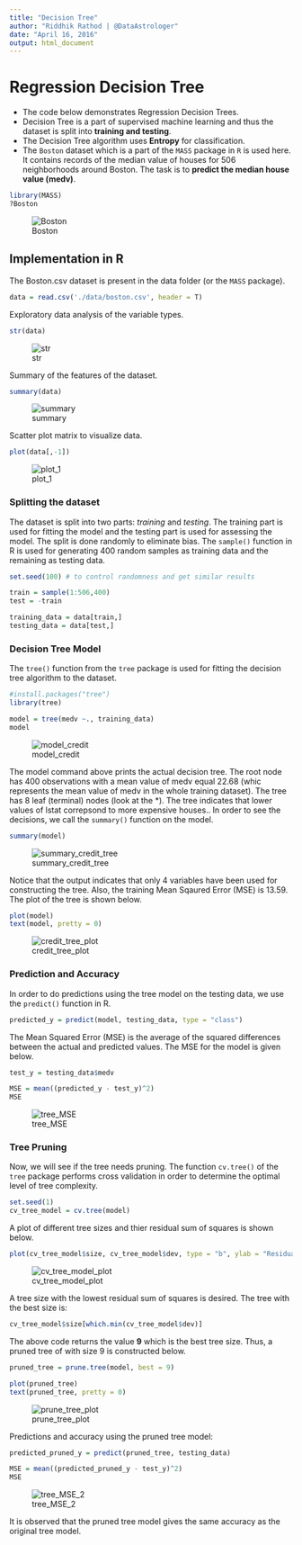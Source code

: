 ```yaml
---
title: "Decision Tree"
author: "Riddhik Rathod | @DataAstrologer"
date: "April 16, 2016"
output: html_document
---
```


# Regression Decision Tree

* The code below demonstrates Regression Decision Trees.
* Decision Tree is a part of supervised machine learning and thus the dataset is split into **training and testing**.
* The Decision Tree algorithm uses **Entropy** for classification.
* The ```Boston``` dataset which is a part of the ```MASS``` package in ```R``` is used here. It contains records of the median value of houses for 506 neighborhoods around Boston. The task is to **predict the median house value (medv)**. 
```r
library(MASS)
?Boston
```
![Boston](./data/images/Boston.png)


## Implementation in R

The Boston.csv dataset is present in the data folder (or the ```MASS``` package).
```r
data = read.csv('./data/boston.csv', header = T)
```

Exploratory data analysis of the variable types.
```r
str(data)
```
![str](./data/images/str.png)

Summary of the features of the dataset.
```r
summary(data)
```
![summary](./data/images/summary.png)

Scatter plot matrix to visualize data.
```r
plot(data[,-1])
```
![plot_1](./data/images/plot_1.png)

### Splitting the dataset

The dataset is split into two parts: *training* and *testing*. The training part is used for fitting the model and the testing part is used for assessing the model. The split is done randomly to eliminate bias. The ```sample()``` function in R is used for generating 400 random samples as training data and the remaining as testing data. 
```r
set.seed(100) # to control randomness and get similar results

train = sample(1:506,400)
test = -train

training_data = data[train,]
testing_data = data[test,]
```

### Decision Tree Model

The ```tree()``` function from the ```tree``` package is used for fitting the decision tree algorithm to the dataset.
```r
#install.packages("tree")
library(tree)

model = tree(medv ~., training_data)
model
```
![model_credit](./data/images/model_credit.png)

The model command above prints the actual decision tree. The root node has 400 observations with a mean value of medv equal 22.68 (whic represents the mean value of medv in the whole training dataset). The tree has 8 leaf (terminal) nodes (look at the *). The tree indicates that lower values of lstat correpsond to more expensive houses.. In order to see the decisions, we call the ```summary()``` function on the model. 
```r
summary(model)
```
![summary_credit_tree](./data/images/summary_credit_tree.png)

Notice that the output indicates that only 4 variables have been used for constructing the tree. Also, the training Mean Sqaured Error (MSE) is 13.59. The plot of the tree is shown below.
```r
plot(model)
text(model, pretty = 0)
```
![credit_tree_plot](./data/images/credit_tree_plot.png)

### Prediction and Accuracy

In order to do predictions using the tree model on the testing data, we use the ```predict()``` function in R.
```r
predicted_y = predict(model, testing_data, type = "class")
```

The Mean Squared Error (MSE) is the average of the squared differences between the actual and predicted values. The MSE for the model is given below.
```r
test_y = testing_data$medv

MSE = mean((predicted_y - test_y)^2)
MSE
```
![tree_MSE](./data/images/mse_tree.png)

### Tree Pruning

Now, we will see if the tree needs pruning. The function ```cv.tree()``` of the ```tree``` package performs cross validation in order to determine the optimal level of tree complexity.
```r
set.seed(1)
cv_tree_model = cv.tree(model)
```

A plot of different tree sizes and thier residual sum of squares is shown below. 
```r
plot(cv_tree_model$size, cv_tree_model$dev, type = "b", ylab = "Residual Sum Square (RSS)", xlab = "Tree Size")
```
![cv_tree_model_plot](./data/images/cv_tree_model_plot.png)

A tree size with the lowest residual sum of squares is desired. The tree with the best size is:
```r
cv_tree_model$size[which.min(cv_tree_model$dev)]
```

The above code returns the value **9** which is the best tree size. Thus, a pruned tree of with size 9 is constructed below. 
```r
pruned_tree = prune.tree(model, best = 9)

plot(pruned_tree)
text(pruned_tree, pretty = 0)
```
![prune_tree_plot](./data/images/prune_tree_plot.png)

Predictions and accuracy using the pruned tree model:
```r
predicted_pruned_y = predict(pruned_tree, testing_data)

MSE = mean((predicted_pruned_y - test_y)^2)
MSE
```
![tree_MSE_2](./data/images/mse_tree_2.png)

It is observed that the pruned tree model gives the same accuracy as the original tree model.